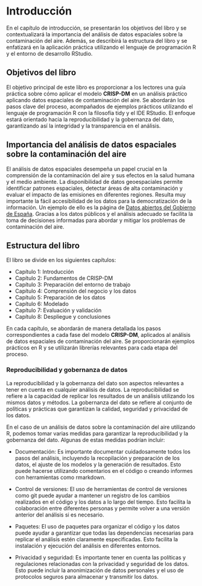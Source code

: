 # Introducción {#introduccion}

En el capítulo de introducción, se presentarán los objetivos del libro y se contextualizará la importancia del análisis de datos espaciales sobre la contaminación del aire. Además, se describirá la estructura del libro y se enfatizará en la aplicación práctica utilizando el lenguaje de programación R y el entorno de desarrollo RStudio.

## Objetivos del libro

El objetivo principal de este libro es proporcionar a los lectores una guía práctica sobre cómo aplicar el modelo **CRISP-DM** en un análisis práctico aplicando datos espaciales de contaminación del aire. Se abordarán los pasos clave del proceso, acompañados de ejemplos prácticos utilizando el lenguaje de programación R con la filosofía tidy y el IDE RStudio. El enfoque estará orientado hacia la reproducibilidad y la gobernanza del dato, garantizando así la integridad y la transparencia en el análisis.

## Importancia del análisis de datos espaciales sobre la contaminación del aire

El análisis de datos espaciales desempeña un papel crucial en la comprensión de la contaminación del aire y sus efectos en la salud humana y el medio ambiente. La disponibilidad de datos geoespaciales permite identificar patrones espaciales, detectar áreas de alta contaminación y evaluar el impacto de las emisiones en diferentes regiones. Resulta muy importante la fácil accesibilidad de los datos para la democratización de la información. Un ejemplo de ello es la página de [Datos abiertos del Gobierno de España](https://datos.gob.es/es/). Gracias a los datos públicos y el análisis adecuado se facilita la toma de decisiones informadas para abordar y mitigar los problemas de contaminación del aire.

## Estructura del libro

El libro se divide en los siguientes capítulos:

  - Capítulo 1: Introducción
  - Capítulo 2: Fundamentos de CRISP-DM
  - Capítulo 3: Preparación del entorno de trabajo
  - Capítulo 4: Comprensión del negocio y los datos
  - Capítulo 5: Preparación de los datos
  - Capítulo 6: Modelado
  - Capítulo 7: Evaluación y validación
  - Capítulo 8: Despliegue y conclusiones

En cada capítulo, se abordarán de manera detallada los pasos correspondientes a cada fase del modelo **CRISP-DM**, aplicados al análisis de datos espaciales de contaminación del aire. Se proporcionarán ejemplos prácticos en R y se utilizarán librerías relevantes para cada etapa del proceso.
 

### Reproducibilidad y gobernanza de datos

La reproducibilidad y la gobernanza del dato son aspectos relevantes a tener en cuenta en cualquier análisis de datos. La reproducibilidad se refiere a la capacidad de replicar los resultados de un análisis utilizando los mismos datos y métodos. La gobernanza del dato se refiere al conjunto de políticas y prácticas que garantizan la calidad, seguridad y privacidad de los datos.

En el caso de un análisis de datos sobre la contaminación del aire utilizando R, podemos tomar varias medidas para garantizar la reproducibilidad y la gobernanza del dato. Algunas de estas medidas podrían incluir:

  - Documentación: Es importante documentar cuidadosamente todos los pasos del análisis, incluyendo la
  recopilación y preparación de los datos, el ajuste de los modelos y la generación de resultados. Esto
  puede hacerse utilizando comentarios en el código o creando informes con herramientas como rmarkdown.

  - Control de versiones: El uso de herramientas de control de versiones como git puede ayudar a mantener
  un registro de los cambios realizados en el código y los datos a lo largo del tiempo. Esto facilita la
  colaboración entre diferentes personas y permite volver a una versión anterior del análisis si es
  necesario.

  - Paquetes: El uso de paquetes para organizar el código y los datos puede ayudar a garantizar que todas
  las dependencias necesarias para replicar el análisis estén claramente especificadas. Esto facilita la
  instalación y ejecución del análisis en diferentes entornos.
  
  - Privacidad y seguridad: Es importante tener en cuenta las políticas y regulaciones relacionadas con
  la privacidad y seguridad de los datos. Esto puede incluir la anonimización de datos personales y el
  uso de protocolos seguros para almacenar y transmitir los datos.
  

